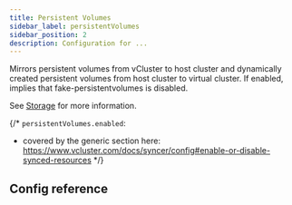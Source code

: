 ```yaml
---
title: Persistent Volumes
sidebar_label: persistentVolumes
sidebar_position: 2
description: Configuration for ...
---
```




Mirrors persistent volumes from vCluster to host cluster and dynamically created persistent volumes from host cluster to virtual cluster. If enabled, implies that fake-persistentvolumes is disabled.

See [Storage](/architecture/storage.mdx) for more information.

{/*
`persistentVolumes.enabled`:
- covered by the generic section here: https://www.vcluster.com/docs/syncer/config#enable-or-disable-synced-resources
*/}

## Config reference

<EnableSwitch/>